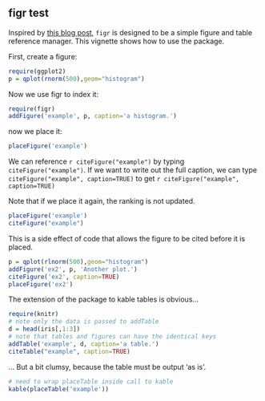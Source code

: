 %\VignetteEngine{knitr::knitr}
%\VignetteIndexEntry{figr-test}

figr test
---------

Inspired by [this blog post](http://rmflight.github.io/posts/2012/10/papersinRmd.html), `figr` is designed to be a simple figure and table reference manager. This vignette shows how to use the package. 

First, create a figure:
```{r message=FALSE, warning=FALSE}
require(ggplot2)
p = qplot(rnorm(500),geom="histogram")
```

Now we use figr to index it:
```{r message=FALSE}
require(figr)
addFigure('example', p, caption='a histogram.')
```

now we place it:
```{r message=FALSE, warning=FALSE}
placeFigure('example')
```

We can reference `r citeFigure("example")` by typing `citeFigure("example")`. If we want to write out the full caption, we can type `citeFigure("example", caption=TRUE)` to get `r citeFigure("example", caption=TRUE)`

Note that if we place it again, the ranking is not updated. 

```{r message=FALSE, warning=FALSE}
placeFigure('example')
citeFigure("example")
```

This is a side effect of code that allows the figure to be cited before it is placed.

```{r message=FALSE, warning=FALSE}
p = qplot(rlnorm(500),geom="histogram")
addFigure('ex2', p, 'Another plot.')
citeFigure('ex2', caption=TRUE)
placeFigure('ex2')
```

The extension of the package to kable tables is obvious...

```{r message=FALSE, warning=FALSE}
require(knitr)
# note only the data is passed to addTable
d = head(iris[,1:3])
# note that tables and figures can have the identical keys
addTable('example', d, caption='a table.')
citeTable("example", caption=TRUE)
```

... But a bit clumsy, because the table must be output 'as is'.

```{r message=FALSE, warning=FALSE, results='asis'}
# need to wrap placeTable inside call to kable
kable(placeTable('example'))
```
